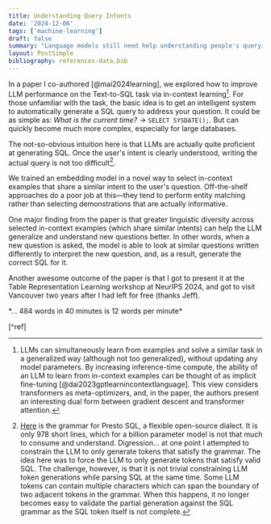 ```yaml
---
title: Understanding Query Intents
date: '2024-12-06'
tags: ['machine-learning']
draft: false
summary: "Language models still need help understanding people's querying intent."
layout: PostSimple
bibliography: references-data.bib
---
```


In a paper I co-authored [@mai2024learning], we explored how to improve LLM performance on the
Text-to-SQL task via in-context learning[^1]. For those unfamiliar with the task,
the basic idea is to get an intelligent system to automatically generate a SQL query
to address your question.
It could be as simple as: *What is the current time?* $\longrightarrow$ `SELECT SYSDATE();`.
But can quickly become much more complex, especially for large databases.

The not-so-obvious intuition here is that LLMs are actually quite proficient at generating SQL.
Once the user's intent is clearly understood, writing the actual query is not too difficult[^2].

We trained an embedding model in a novel way to select in-context examples that share a similar intent
to the user's question. Off-the-shelf approaches do a poor job at this—they tend to
perform entity matching rather than selecting demonstrations that are actually informative.

One major finding from the paper is that greater linguistic diversity across selected in-context examples
(which share similar intents) can help the LLM generalize and understand new questions better.
In other words, when a new question is asked, the model is able to look at similar questions written differently to interpret the new question,
and, as a result, generate the correct SQL for it.

Another awesome outcome of the paper is that I got to present it at the Table Representation
Learning workshop at NeurIPS 2024, and got to visit Vancouver two years after I had left for free (thanks Jeff).

[^1]: LLMs can simultaneously learn from examples and solve a similar task in a generalized way (although not too generalized),
without updating any model parameters. By increasing inference-time compute,
the ability of an LLM to learn from in-context examples can be thought of as implicit fine-tuning [@dai2023gptlearnincontextlanguage].
This view considers transformers as meta-optimizers, and, in the paper, the authors present an interesting dual form between
gradient descent and transformer attention.

[^2]: [Here](https://github.com/prestodb/presto/blob/master/presto-parser/src/main/antlr4/com/facebook/presto/sql/parser/SqlBase.g4)
is the grammar for Presto SQL, a flexible open-source dialect. It is only 978 short lines,
which for a billion parameter model is not that much to consume and understand. Digression... at one point I attempted
to constrain the LLM to only generate tokens that satisfy the grammar. The idea here was to
force the LLM to only generate tokens that satisfy valid SQL. The challenge, however, is that
it is not trivial constraining LLM token generations while parsing SQL at the same time. Some LLM tokens
can contain multiple characters which can span the boundary of two adjacent tokens in the grammar. When this
happens, it no longer becomes easy to validate the partial generation against the SQL grammar as the SQL token itself is not complete.

<div className="text-sm">
*... 484 words in 40 minutes is 12 words per minute*
</div>

[^ref]